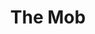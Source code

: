 ---
timelineTitle: Released new project
timelineDate: '2019-12-01'
timelineProject:
timelineType: Project
title: The Mob
description: Lorem ipsum dolor sit amet, consectetur adipiscing elit. Est, dolor sed aenean velit, faucibus consectetur massa tortor.
image: /images/misc/themob.jpg
---
